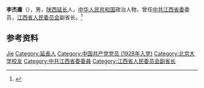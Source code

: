 '''李杰庸'''（{{bd|1908年|10月9日|2005年|1月31日}}），男，[[陕西|陕西]][[延长县|延长]]人，[[中华人民共和国|中华人民共和国]]政治人物，曾任[[中共江西省委|中共江西省委]]委员，[[江西省人民委员会|江西省人民委员会]]副省长。<ref>{{Cite book|title=中华人民共和国职官志|author=何虎生, 李耀东, 向常福主编|publisher=中国社会出版社|year=2003|isbn=9787800883934|location=北京|pages=}}</ref>

== 参考资料 ==
{{reflist}}

{{中国人物小作品}}

{{Authority control}}
{{DEFAULTSORT:Li李}}
[[Category:李姓|Jie]]
[[Category:延長人|Category:延長人]]
[[Category:中国共产党党员_(1928年入党)|Category:中国共产党党员 (1928年入党)]]
[[Category:北京大学校友|Category:北京大学校友]]
[[Category:中共江西省委委員|Category:中共江西省委委員]]
[[Category:江西省人民委员会副省长|Category:江西省人民委员会副省长]]